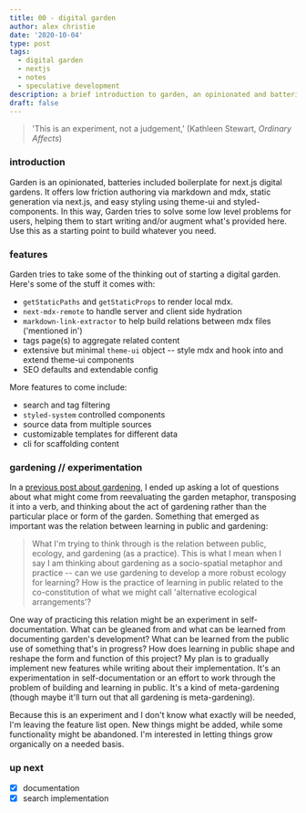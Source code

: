 ```yaml
---
title: 00 - digital garden
author: alex christie
date: '2020-10-04'
type: post
tags:
  - digital garden
  - nextjs
  - notes
  - speculative development
description: a brief introduction to garden, an opinionated and batteries included boilerplate for nextjs digital gardens
draft: false
---
```


> 'This is an experiment, not a judgement,' (Kathleen Stewart, *Ordinary Affects*)

### introduction

Garden is an opinionated, batteries included boilerplate for next.js digital gardens. It offers low friction authoring via markdown and mdx, static generation via next.js, and easy styling using theme-ui and styled-components. In this way, Garden tries to solve some low level problems for users, helping them to start writing and/or augment what's provided here. Use this as a starting point to build whatever you need.

### features

Garden tries to take some of the thinking out of starting a digital garden. Here's some of the stuff it comes with:

- `getStaticPaths` and `getStaticProps` to render local mdx.
- `next-mdx-remote` to handle server and client side hydration
- `markdown-link-extractor` to help build relations between mdx files ('mentioned in')
- tags page(s) to aggregate related content
- extensive but minimal `theme-ui` object -- style mdx and hook into and extend theme-ui components
- SEO defaults and extendable config

More features to come include:

- search and tag filtering
- `styled-system` controlled components
- source data from multiple sources
- customizable templates for different data
- cli for scaffolding content

### gardening // experimentation

In a [previous post about gardening](/garden/rethinking-digital-gardening), I ended up asking a lot of questions about what might come from reevaluating the garden metaphor, transposing it into a verb, and thinking about the act of gardening rather than the particular place or form of the garden. Something that emerged as important was the relation between learning in public and gardening:

> What I'm trying to think through is the relation between public, ecology, and gardening (as a practice). This is what I mean when I say I am thinking about gardening as a socio-spatial metaphor and practice -- can we use gardening to develop a more robust ecology for learning? How is the practice of learning in public related to the co-constitution of what we might call 'alternative ecological arrangements'?

One way of practicing this relation might be an experiment in self-documentation. What can be gleaned from and what can be learned from documenting garden's development? What can be learned from the public use of something that's in progress? How does learning in public shape and reshape the form and function of this project? My plan is to gradually implement new features while writing about their implementation. It's an experimentation in self-documentation or an effort to work through the problem of building and learning in public. It's a kind of meta-gardening (though maybe it'll turn out that all gardening is meta-gardening).

Because this is an experiment and I don't know what exactly will be needed, I'm leaving the feature list open. New things might be added, while some functionality might be abandoned. I'm interested in letting things grow organically on a needed basis.

### up next

- [x] documentation
- [x] search implementation

